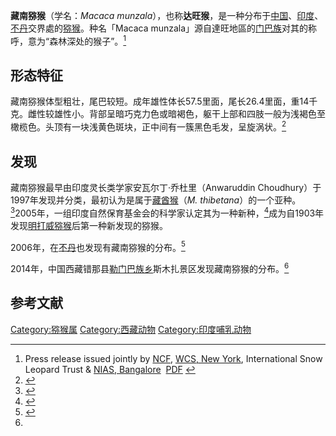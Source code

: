 {{Speciesbox
| name = 藏南猕猴
| image = Arunachal macaque from Bugun and Shertukpen forests around Eaglenest WLS.JPG
| image_caption =
| status = EN
| status_system = IUCN3.1
| status_ref = <ref name=iucn>{{Cite iucn |title=''Macaca munzala'' |author=Kumar, A. |author2=Sinha, A. |author3=Kumar, S. |name-list-style=amp |page=e.T136569A4311929 |date=2008 }}</ref>
| genus = Macaca
| species = munzala
| authority = Sinha et al., 2005<ref name=Sinha/>
| range_map = Arunachal Macaque area.png
| range_map_caption = 藏南猕猴分布图
}}
'''藏南猕猴'''（学名：''Macaca munzala''），也称'''达旺猴'''，是一种分布于[[中华人民共和国|中国]]、[[印度|印度]]、[[不丹|不丹]]交界處的[[猕猴|猕猴]]。种名「Macaca munzala」源自達旺地區的[[门巴族|门巴族]]对其的称呼，意为“森林深处的猴子”。<ref>Press release issued jointly by [[Nature_Conservation_Foundation|NCF]], [[Wildlife_Conservation_Society|WCS, New York]], International Snow Leopard Trust & [[National_Institute_of_Advanced_Studies|NIAS, Bangalore]]  [http://www.snowleopardnetwork.org/docs_news/macaque_press_release.pdf PDF] {{Wayback|url=http://www.snowleopardnetwork.org/docs_news/macaque_press_release.pdf |date=20061230231000 }}</ref>
==形态特征==
藏南猕猴体型粗壮，尾巴较短。成年雄性体长57.5里面，尾长26.4里面，重14千克。雌性较雄性小。背部呈暗巧克力色或暗褐色，躯干上部和四肢一般为浅褐色至橄榄色。头顶有一块浅黄色斑块，正中间有一簇黑色毛发，呈旋涡状。<ref name="错那县">{{cite journal |author1=常勇斌，贾陈喜，宋刚，雷富民 |title=西藏错那县发现藏南猕猴[J] |journal=《动物学杂志》 |date=2018 |doi=CNKI:SUN:BIRD.0.2018-02-010 |url=https://www.ixueshu.com/document/a1a89c49bc6bff80cf7b726302f9041a318947a18e7f9386.html |accessdate=2021-03-07}}</ref>
==发现==
藏南猕猴最早由印度灵长类学家安瓦尔丁·乔杜里（Anwaruddin Choudhury）于1997年发现并分类，最初认为是属于[[藏酋猴|藏酋猴]]（''M. thibetana''）的一个亚种。<ref>{{cite journal|journal=Rhino Foundation Newsletter|year=2004|volume=6| title=The mystery macaques of Arunachal Pradesh |author=Choudhury, A. |pages=21–25 |url= https://archive.org/stream/RhinoFoundation#page/n25/mode/1up}}</ref>2005年，一组印度自然保育基金会的科学家认定其为一种新种，<ref name=Sinha>{{cite journal |author=Sinha, A. |author2=Datta, A. |author3=Madhusudan, M. D. |author4=Mishra, C. |name-list-style=amp |year=2005 |title=''Macaca munzala'': a new species from western Arunachal Pradesh, northeastern India |journal=International Journal of Primatology |volume=26 |issue=4 |pages=977–989 |doi=10.1007/s10764-005-5333-3 |citeseerx=10.1.1.576.1210}}</ref>成为自1903年发现[[明打威猕猴|明打威猕猴]]后第一种新发现的猕猴。 

2006年，在[[不丹|不丹]]也发现有藏南猕猴的分布。<ref>{{cite journal |author = Choudhury A.U. |year=2008 |title=Primates of Bhutan and observations of hybrid langurs |journal=Primate Conservation |volume=23 |pages=65–73 |doi=10.1896/052.023.0107}}</ref>

2014年，中国西藏错那县[[勒门巴族乡|勒门巴族乡]]斯木扎景区发现藏南猕猴的分布。<ref name="错那县"/>

==参考文献==
{{reflist}}
[[Category:猕猴属|Category:猕猴属]]
[[Category:西藏动物|Category:西藏动物]]
[[Category:印度哺乳动物|Category:印度哺乳动物]]